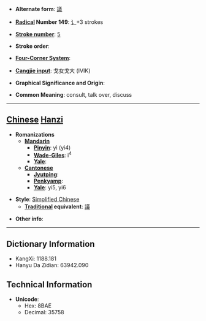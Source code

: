 * '''Alternate form''': [[議]]

* '''[[Wiktionary:Chinese radical index| Radical]] Number 149''': [[Wiktionary:Chinese radical index 讠|讠]]+3 strokes

* '''[[Wiktionary:Chinese total strokes index|Stroke number]]''': [[Wiktionary:Chinese total strokes index 5|5]]

* '''Stroke order''': 

* '''[[Wiktionary:Chinese four corner index|Four-Corner System]]''': 

* '''[[Wiktionary:Chinese Cangjie index|Cangjie input]]''': 戈女戈大 (IVIK)

* '''Graphical Significance and Origin''': 

* '''Common Meaning''': consult, talk over, discuss

----

== [[Chinese]] [[Hanzi]] ==

* '''Romanizations'''
** '''[[Mandarin]]'''
*** '''[[Pinyin]]''': yì (yi4)
*** '''[[Wade-Giles]]''': i<sup>4</sup>
*** '''[[Yale]]''': 
** '''[[Cantonese]]'''
*** '''[[Jyutping]]''':
*** '''[[Penkyamp]]''': 
*** '''[[Yale]]''': yi5, yi6

* '''Style''': [[Simplified Chinese]] 
** '''[[Traditional Chinese|Traditional]] equivalent''': [[議]]

* '''Other info''': 

----

== Dictionary Information ==

* KangXi: 1188.181
* Hanyu Da Zidian: 63942.090

== Technical Information ==

* '''Unicode''':
** Hex: 8BAE
** Decimal: 35758